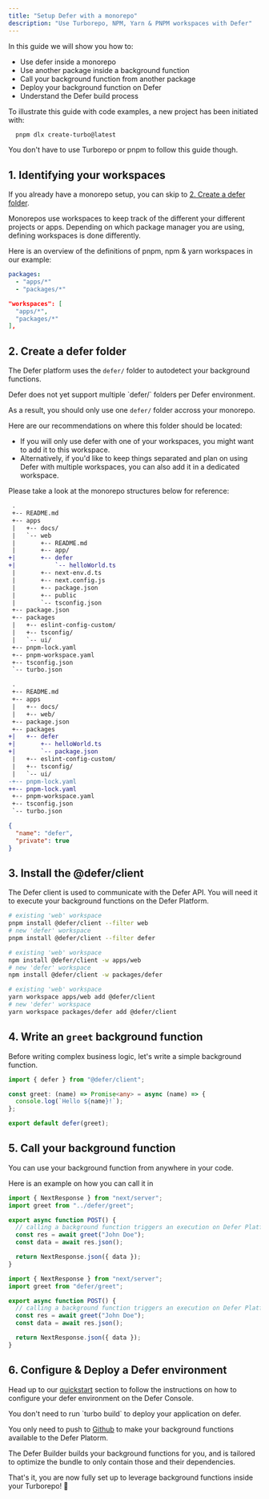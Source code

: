 ```yaml
---
title: "Setup Defer with a monorepo"
description: "Use Turborepo, NPM, Yarn & PNPM workspaces with Defer"
---
```


In this guide we will show you how to:

- Use defer inside a monorepo
- Use another package inside a background function
- Call your background function from another package
- Deploy your background function on Defer
- Understand the Defer build process

<Note>
  To illustrate this guide with code examples, a new project has been initiated
  with:

```bash
  pnpm dlx create-turbo@latest
```

You don't have to use Turborepo or pnpm to follow this guide though.

</Note>

## 1. Identifying your workspaces

If you already have a monorepo setup, you can skip to
[2. Create a defer folder](#2-create-a-defer-folder).

Monorepos use workspaces to keep track of the different your different projects
or apps. Depending on which package manager you are using, defining workspaces
is done differently.

Here is an overview of the definitions of pnpm, npm & yarn workspaces in our
example:

<CodeGroup>

```yaml pnpm workspaces - pnpm-workspace.yaml
packages:
  - "apps/*"
  - "packages/*"
```

```json npm / yarn workspaces - package.json
"workspaces": [
  "apps/*",
  "packages/*"
],
```

</CodeGroup>

## 2. Create a defer folder

The Defer platform uses the `defer/` folder to autodetect your background
functions.

<Warning>
  Defer does not yet support multiple `defer/` folders per Defer environment.
</Warning>

As a result, you should only use one `defer/` folder accross your monorepo.

Here are our recommendations on where this folder should be located:

- If you will only use defer with one of your workspaces, you might want to add
  it to this workspace.
- Alternatively, if you'd like to keep things separated and plan on using Defer
  with multiple workspaces, you can also add it in a dedicated workspace.

Please take a look at the monorepo structures below for reference:

<CodeGroup>

```diff Existing workspace
 .
 +-- README.md
 +-- apps
 |   +-- docs/
 |   `-- web
 |       +-- README.md
 |       +-- app/
+|       +-- defer
+|           `-- helloWorld.ts
 |       +-- next-env.d.ts
 |       +-- next.config.js
 |       +-- package.json
 |       +-- public
 |       `-- tsconfig.json
 +-- package.json
 +-- packages
 |   +-- eslint-config-custom/
 |   +-- tsconfig/
 |   `-- ui/
 +-- pnpm-lock.yaml
 +-- pnpm-workspace.yaml
 +-- tsconfig.json
 `-- turbo.json
```

```diff New workspace
 .
 +-- README.md
 +-- apps
 |   +-- docs/
 |   +-- web/
 +-- package.json
 +-- packages
+|   +-- defer
+|       +-- helloWorld.ts
+|       `-- package.json
 |   +-- eslint-config-custom/
 |   +-- tsconfig/
 |   `-- ui/
-+-- pnpm-lock.yaml
++-- pnpm-lock.yaml
 +-- pnpm-workspace.yaml
 +-- tsconfig.json
 `-- turbo.json
```

```json New workspace - packages/defer/package.json
{
  "name": "defer",
  "private": true
}
```

</CodeGroup>

## 3. Install the @defer/client

The Defer client is used to communicate with the Defer API. You will need it to
execute your background functions on the Defer Platform.

<CodeGroup>

```bash pnpm
# existing 'web' workspace
pnpm install @defer/client --filter web
# new 'defer' workspace
pnpm install @defer/client --filter defer
```

```bash npm
# existing 'web' workspace
npm install @defer/client -w apps/web
# new 'defer' workspace
npm install @defer/client -w packages/defer
```

```bash yarn
# existing 'web' workspace
yarn workspace apps/web add @defer/client
# new 'defer' workspace
yarn workspace packages/defer add @defer/client
```

</CodeGroup>

## 4. Write an `greet` background function

Before writing complex business logic, let's write a simple background function.

```ts
import { defer } from "@defer/client";

const greet: (name) => Promise<any> = async (name) => {
  console.log(`Hello ${name}!`);
};

export default defer(greet);
```

## 5. Call your background function

You can use your background function from anywhere in your code.

Here is an example on how you can call it in

<CodeGroup>

```ts Existing workspace - apps/web/app/route.ts
import { NextResponse } from "next/server";
import greet from "../defer/greet";

export async function POST() {
  // calling a background function triggers an execution on Defer Platform
  const res = await greet("John Doe");
  const data = await res.json();

  return NextResponse.json({ data });
}
```

```ts Existing workspace - apps/web/app/route.ts
import { NextResponse } from "next/server";
import greet from "defer/greet";

export async function POST() {
  // calling a background function triggers an execution on Defer Platform
  const res = await greet("John Doe");
  const data = await res.json();

  return NextResponse.json({ data });
}
```

</CodeGroup>

## 6. Configure & Deploy a Defer environment

Head up to our [quickstart](/get-started/quickstart/nextjs#configure) section to
follow the instructions on how to configure your defer environment on the Defer
Console.

<Note>
  You don't need to run `turbo build` to deploy your application on defer.

You only need to push to [Github](https://github.com/) to make your background
functions available to the Defer Platorm.

The Defer Builder builds your background functions for you, and is tailored to
optimize the bundle to only contain those and their dependencies.

</Note>

That's it, you are now fully set up to leverage background functions inside your
Turborepo! 🎉
